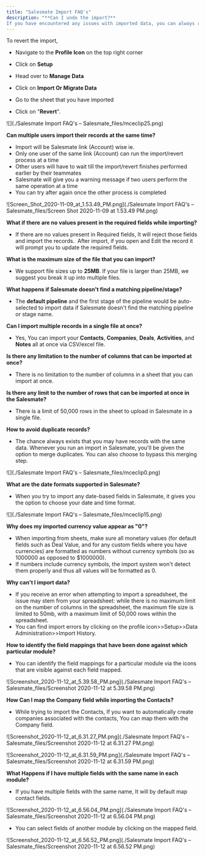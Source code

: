 ```yaml
---
title: "Salesmate Import FAQ's"
description: "**Can I undo the import?**
If you have encountered any issues with imported data, you can always revert to the last data within 48 hours."
---
```


To revert the import,


*   Navigate to the **Profile Icon** on the top right corner

*   Click on **Setup**
*   Head over to **Manage Data**
*   Click on **Import Or Migrate Data**
*   Go to the sheet that you have imported
*   Click on "**Revert**".

![](./Salesmate Import FAQ's – Salesmate_files/mceclip25.png)

**Can multiple users import their records at the same time?** 
*   Import will be Salesmate link (Account) wise ie.
*   Only one user of the same link (Account) can run the import/revert process at a time
*   Other users will have to wait till the import/revert finishes performed earlier by their teammates
*   Salesmate will give you a warning message if two users perform the same operation at a time
*   You can try after again once the other process is completed

![Screen_Shot_2020-11-09_at_1.53.49_PM.png](./Salesmate Import FAQ's – Salesmate_files/Screen Shot 2020-11-09 at 1.53.49 PM.png)

**What if there are no values present in the required fields while importing?**
*   If there are no values present in Required fields, It will reject those fields and import the records.  After import, if you open and Edit the record it will prompt you to update the required fields. 

**What is the maximum size of the file that you can import?**
*   We support file sizes up to **25MB**. If your file is larger than 25MB, we suggest you break it up into multiple files. 

**What happens if Salesmate doesn't find a matching pipeline/stage?**
*   The **default pipeline** and the first stage of the pipeline would be auto-selected to import data if Salesmate doesn't find the matching pipeline or stage name.

**Can I import multiple records in a single file at once?**
*   Yes, You can import your **Contacts**, **Companies**, **Deals**, **Activities**, and **Notes** all at once via CSV/excel file.

**Is there any limitation to the number of columns that can be imported at once?**
*   There is no limitation to the number of columns in a sheet that you can import at once.

**Is there any limit to the number of rows that can be imported at once in the Salesmate?**
*   There is a limit of 50,000 rows in the sheet to upload in Salesmate in a single file.

**How to avoid duplicate records?**
*   The chance always exists that you may have records with the same data. Whenever you run an import in Salesmate, you'll be given the option to merge duplicates. You can also choose to bypass this merging step.

![](./Salesmate Import FAQ's – Salesmate_files/mceclip0.png)

**What are the date formats supported in Salesmate?**
*   When you try to import any date-based fields in Salesmate, it gives you the option to choose your date and time format.

![](./Salesmate Import FAQ's – Salesmate_files/mceclip15.png)

**Why does my imported currency value appear as "0"?**
*   When importing from sheets, make sure all monetary values (for default fields such as Deal Value, and for any custom fields where you have currencies) are formatted as numbers without currency symbols (so as 1000000 as opposed to $1000000).
*   If numbers include currency symbols, the import system won't detect them properly and thus all values will be formatted as 0.

**Why can't I import data?**
*   If you receive an error when attempting to import a spreadsheet, the issue may stem from your spreadsheet: while there is no maximum limit on the number of columns in the spreadsheet, the maximum file size is limited to 50mb, with a maximum limit of 50,000 rows within the spreadsheet.
*   You can find import errors by clicking on the profile icon>>Setup>>Data Administration>>Import History.

**How to identify the field mappings that have been done against which particular module?**
*   You can identify the field mappings for a particular module via the icons that are visible against each field mapped.

![Screenshot_2020-11-12_at_5.39.58_PM.png](./Salesmate Import FAQ's – Salesmate_files/Screenshot 2020-11-12 at 5.39.58 PM.png)

**How Can I map the Company field while importing the Contacts?**
*   While trying to import the Contacts, If you want to automatically create companies associated with the contacts, You can map them with the Company field.

![Screenshot_2020-11-12_at_6.31.27_PM.png](./Salesmate Import FAQ's – Salesmate_files/Screenshot 2020-11-12 at 6.31.27 PM.png)

![Screenshot_2020-11-12_at_6.31.59_PM.png](./Salesmate Import FAQ's – Salesmate_files/Screenshot 2020-11-12 at 6.31.59 PM.png)

**What Happens if I have multiple fields with the same name in each module?**
*   If you have multiple fields with the same name, It will by default map contact fields.

![Screenshot_2020-11-12_at_6.56.04_PM.png](./Salesmate Import FAQ's – Salesmate_files/Screenshot 2020-11-12 at 6.56.04 PM.png)


*   You can select fields of another module by clicking on the mapped field.

![Screenshot_2020-11-12_at_6.56.52_PM.png](./Salesmate Import FAQ's – Salesmate_files/Screenshot 2020-11-12 at 6.56.52 PM.png)
